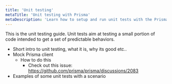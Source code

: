```yaml
---
title: 'Unit testing'
metaTitle: 'Unit testing with Prisma'
metaDescription: 'Learn how to setup and run unit tests with the Prisma client'
---
```


<TopBlock>

This is the unit testing guide. Unit tests aim at testing a small portion of code intended to get a set of predictable behaviors.

- Short intro to unit testing, what it is, why its good etc..
- Mock Prisma client
  - How to do this
    - Check out this issue: https://github.com/prisma/prisma/discussions/2083
- Examples of some unit tests with a scenario

</TopBlock>
